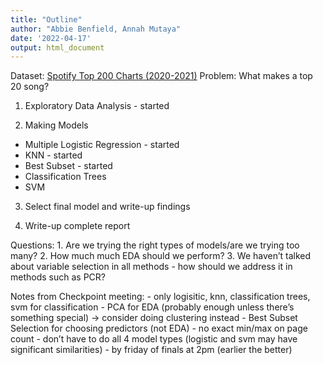 ```yaml
---
title: "Outline"
author: "Abbie Benfield, Annah Mutaya"
date: '2022-04-17'
output: html_document
---
```


Dataset: [Spotify Top 200 Charts (2020-2021)](https://www.kaggle.com/datasets/sashankpillai/spotify-top-200-charts-20202021)
Problem: What makes a top 20 song?

1. Exploratory Data Analysis - started
  
2. Making Models 
  <!-- - Multiple Linear Regression - started  -->
  - Multiple Logistic Regression - started
  - KNN - started
  - Best Subset - started
  <!-- - Ridge -->
  <!-- - Lasso -->
  <!-- - PCR - started -->
  <!-- - PLS - started -->
  <!-- - Smoothing Splines -->
  <!-- - GAM -->
  - Classification Trees
  - SVM
  
3. Select final model and write-up findings

4. Write-up complete report

Questions: 
1. Are we trying the right types of models/are we trying too many?
2. How much much EDA should we perform?
3. We haven't talked about variable selection in all methods - how should we address it in methods such as PCR?


Notes from Checkpoint meeting:
- only logisitic, knn, classification trees, svm for classification
- PCA for EDA (probably enough unless there's something special) -> consider doing clustering instead
- Best Subset Selection for choosing predictors (not EDA)
- no exact min/max on page count
- don't have to do all 4 model types (logistic and svm may have significant similarities)
- by friday of finals at 2pm (earlier the better)

